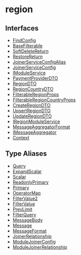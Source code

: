
# region

## Interfaces

- [FindConfig](../../region/interfaces/region.FindConfig/page.mdx)
- [BaseFilterable](../../region/interfaces/region.BaseFilterable/page.mdx)
- [SoftDeleteReturn](../../region/interfaces/region.SoftDeleteReturn/page.mdx)
- [RestoreReturn](../../region/interfaces/region.RestoreReturn/page.mdx)
- [JoinerServiceConfigAlias](../../region/interfaces/region.JoinerServiceConfigAlias/page.mdx)
- [JoinerServiceConfig](../../region/interfaces/region.JoinerServiceConfig/page.mdx)
- [IModuleService](../../region/interfaces/region.IModuleService/page.mdx)
- [PaymentProviderDTO](../../region/interfaces/region.PaymentProviderDTO/page.mdx)
- [RegionDTO](../../region/interfaces/region.RegionDTO/page.mdx)
- [RegionCountryDTO](../../region/interfaces/region.RegionCountryDTO/page.mdx)
- [FilterableRegionProps](../../region/interfaces/region.FilterableRegionProps/page.mdx)
- [FilterableRegionCountryProps](../../region/interfaces/region.FilterableRegionCountryProps/page.mdx)
- [CreateRegionDTO](../../region/interfaces/region.CreateRegionDTO/page.mdx)
- [UpsertRegionDTO](../../region/interfaces/region.UpsertRegionDTO/page.mdx)
- [UpdateRegionDTO](../../region/interfaces/region.UpdateRegionDTO/page.mdx)
- [IRegionModuleService](../../region/interfaces/region.IRegionModuleService/page.mdx)
- [MessageAggregatorFormat](../../region/interfaces/region.MessageAggregatorFormat/page.mdx)
- [IMessageAggregator](../../region/interfaces/region.IMessageAggregator/page.mdx)
- [Context](../../region/interfaces/region.Context/page.mdx)

## Type Aliases

- [Query](../../region/types/region.Query/page.mdx)
- [ExpandScalar](../../region/types/region.ExpandScalar/page.mdx)
- [Scalar](../../region/types/region.Scalar/page.mdx)
- [ReadonlyPrimary](../../region/types/region.ReadonlyPrimary/page.mdx)
- [Primary](../../region/types/region.Primary/page.mdx)
- [OperatorMap](../../region/types/region.OperatorMap/page.mdx)
- [FilterValue2](../../region/types/region.FilterValue2/page.mdx)
- [FilterValue](../../region/types/region.FilterValue/page.mdx)
- [PrevLimit](../../region/types/region.PrevLimit/page.mdx)
- [FilterQuery](../../region/types/region.FilterQuery/page.mdx)
- [MessageBody](../../region/types/region.MessageBody/page.mdx)
- [Message](../../region/types/region.Message/page.mdx)
- [MessageFormat](../../region/types/region.MessageFormat/page.mdx)
- [JoinerRelationship](../../region/types/region.JoinerRelationship/page.mdx)
- [ModuleJoinerConfig](../../region/types/region.ModuleJoinerConfig/page.mdx)
- [ModuleJoinerRelationship](../../region/types/region.ModuleJoinerRelationship/page.mdx)
